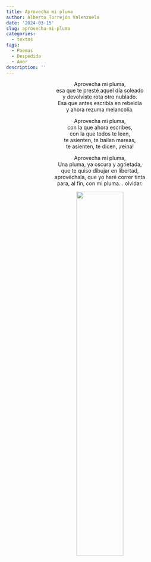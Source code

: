```yaml
---
title: Aprovecha mi pluma
author: Alberto Torrejón Valenzuela
date: '2024-03-15'
slug: aprovecha-mi-pluma
categories:
  - textos
tags:
  - Poemas
  - Despedida
  - Amor
description: ''
---
```


<center>
<span class = "primerapalabra">A</span>provecha mi pluma, <br>
esa que te presté aquel día soleado <br>
y devolviste rota otro nublado. <br>
Esa que antes escribía en rebeldía <br>
y ahora rezuma melancolía. <br>

Aprovecha mi pluma, <br>
con la que ahora escribes, <br>
con la que todos te leen, <br>
te asienten, te bailan mareas, <br>
te asienten, te dicen, ¡reina! <br>

Aprovecha mi pluma, <br>
Una pluma, ya oscura y agrietada, <br>
que te quiso dibujar en libertad, <br>
aprovéchala, que yo haré correr tinta <br>
para, al fin, con mi pluma... olvidar.

![](/text/Img/pluma.jpeg){width=50% height=50%}
</center>